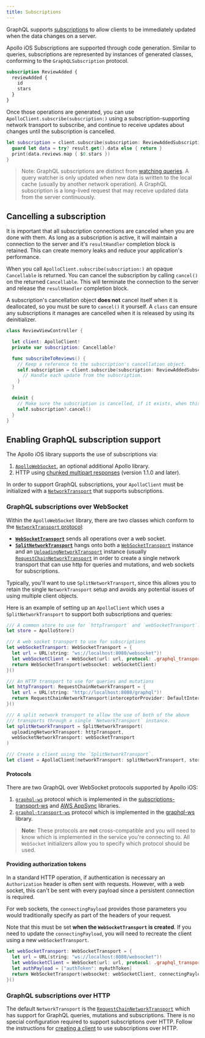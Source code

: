 ```yaml
---
title: Subscriptions
---
```


GraphQL supports [subscriptions](https://graphql.org/blog/subscriptions-in-graphql-and-relay/) to allow clients to be immediately updated when the data changes on a server.

Apollo iOS Subscriptions are supported through code generation. Similar to queries, subscriptions are represented by instances of generated classes, conforming to the `GraphQLSubscription` protocol.

```graphql title="ReviewAddedSubscription.graphql"
subscription ReviewAdded {
  reviewAdded {
    id
    stars
  }
}
```

Once those operations are generated, you can use `ApolloClient.subscribe(subscription:)` using a subscription-supporting network transport to subscribe, and continue to receive updates about changes until the subscription is cancelled.

```swift
let subscription = client.subscribe(subscription: ReviewAddedSubscription()) { result in
  guard let data = try? result.get().data else { return }
  print(data.reviews.map { $0.stars })
}
```

> Note: GraphQL subscriptions are distinct from [watching queries](./queries#watching-queries). A query watcher is only updated when new data is written to the local cache (usually by another network operation). A GraphQL subscription is a long-lived request that may receive updated data from the server continuously.

## Cancelling a subscription

It is important that all subscription connections are canceled when you are done with them. As long as a subscription is active, it will maintain a connection to the server and it's `resultHandler` completion block is retained. This can create memory leaks and reduce your application's performance.

When you call `ApolloClient.subscribe(subscription:)` an opaque `Cancellable` is returned. You can cancel the subscription by calling `cancel()` on the returned `Cancellable`. This will terminate the connection to the server and release the `resultHandler` completion block.

A subscription's cancellation object **does not** cancel itself when it is deallocated, so you must be sure to `cancel()` it yourself. A `class` can ensure any subscriptions it manages are cancelled when it is released by using its deinitializer.

```swift
class ReviewViewController {

  let client: ApolloClient!
  private var subscription: Cancellable?

  func subscribeToReviews() {
    // Keep a reference to the subscription's cancellation object.
    self.subscription = client.subscribe(subscription: ReviewAddedSubscription()) { [weak self] result in
      // Handle each update from the subscription.
    }
  }

  deinit {
    // Make sure the subscription is cancelled, if it exists, when this object is deallocated.
    self.subscription?.cancel()
  }
}
```

## Enabling GraphQL subscription support

The Apollo iOS library supports the use of subscriptions via:
1. [`ApolloWebSocket`](https://www.apollographql.com/docs/ios/docc/documentation/apollowebsocket), an optional additional Apollo library.
2. HTTP using [chunked multipart responses](https://github.com/graphql/graphql-over-http/blob/main/rfcs/IncrementalDelivery.md) (version 1.1.0 and later).

In order to support GraphQL subscriptions, your `ApolloClient` must be initialized with a [`NetworkTransport`](https://www.apollographql.com/docs/ios/docc/documentation/apollo/networktransport) that supports subscriptions.

### GraphQL subscriptions over WebSocket

Within the `ApolloWebSocket` library, there are two classes which conform to the [`NetworkTransport` protocol](https://www.apollographql.com/docs/ios/docc/documentation/apollo/networktransport):

- **[`WebSocketTransport`](https://www.apollographql.com/docs/ios/docc/documentation/apollowebsocket/websockettransport)** sends all operations over a web socket.
- **[`SplitNetworkTransport`](https://www.apollographql.com/docs/ios/docc/documentation/apollowebsocket/splitnetworktransport)** hangs onto both a [`WebSocketTransport`](https://www.apollographql.com/docs/ios/docc/documentation/apollowebsocket/websockettransport) instance and an [`UploadingNetworkTransport`](https://www.apollographql.com/docs/ios/docc/documentation/apollo/uploadingnetworktransport) instance (usually [`RequestChainNetworkTransport`](https://www.apollographql.com/docs/ios/docc/documentation/apollo/requestchainnetworktransport) in order to create a single network transport that can use http for queries and mutations, and web sockets for subscriptions.

Typically, you'll want to use `SplitNetworkTransport`, since this allows you to retain the single `NetworkTransport` setup and avoids any potential issues of using multiple client objects.

Here is an example of setting up an `ApolloClient` which uses a `SplitNetworkTransport` to support both subscriptions and queries:

```swift
/// A common store to use for `httpTransport` and `webSocketTransport`.
let store = ApolloStore()

/// A web socket transport to use for subscriptions
let webSocketTransport: WebSocketTransport = {
  let url = URL(string: "ws://localhost:8080/websocket")!
  let webSocketClient = WebSocket(url: url, protocol: .graphql_transport_ws)
  return WebSocketTransport(websocket: webSocketClient)
}()

/// An HTTP transport to use for queries and mutations
let httpTransport: RequestChainNetworkTransport = {
  let url = URL(string: "http://localhost:8080/graphql")!
  return RequestChainNetworkTransport(interceptorProvider: DefaultInterceptorProvider(store: store), endpointURL: url)
}()

/// A split network transport to allow the use of both of the above
/// transports through a single `NetworkTransport` instance.
let splitNetworkTransport = SplitNetworkTransport(
  uploadingNetworkTransport: httpTransport,
  webSocketNetworkTransport: webSocketTransport
)

/// Create a client using the `SplitNetworkTransport`.
let client = ApolloClient(networkTransport: splitNetworkTransport, store: store)
```

#### Protocols

There are two GraphQL over WebSocket protocols supported by Apollo iOS:
1. [`graphql-ws`](https://github.com/apollographql/subscriptions-transport-ws/blob/master/PROTOCOL.md) protocol which is implemented in the [subscriptions-transport-ws](https://github.com/apollographql/subscriptions-transport-ws) and [AWS AppSync](https://docs.aws.amazon.com/appsync/latest/devguide/real-time-websocket-client.html#handshake-details-to-establish-the-websocket-connection) libraries.
2. [`graphql-transport-ws`](https://github.com/enisdenjo/graphql-ws/blob/master/PROTOCOL.md) protocol which is implemented in the [graphql-ws](https://github.com/enisdenjo/graphql-ws) library.

> **Note:** These protocols are **not** cross-compatible and you will need to know which is implemented in the service you're connecting to. All `WebSocket` initializers allow you to specify which protocol should be used.

#### Providing authorization tokens

In a standard HTTP operation, if authentication is necessary an `Authorization` header is often sent with requests. However, with a web socket, this can't be sent with every payload since a persistent connection is required.

For web sockets, the `connectingPayload` provides those parameters you would traditionally specify as part of the headers of your request.

Note that this must be set **when the `WebSocketTransport` is created**. If you need to update the `connectingPayload`, you will need to recreate the client using a new `webSocketTransport`.

```swift
let webSocketTransport: WebSocketTransport = {
  let url = URL(string: "ws://localhost:8080/websocket")!
  let webSocketClient = WebSocket(url: url, protocol: .graphql_transport_ws)
  let authPayload = ["authToken": myAuthToken]
  return WebSocketTransport(websocket: webSocketClient, connectingPayload: authPayload)
}()
```

### GraphQL subscriptions over HTTP

The default `NetworkTransport` is the [`RequestChainNetworkTransport`](https://www.apollographql.com/docs/ios/docc/documentation/apollo/requestchainnetworktransport) which has support for GraphQL queries, mutations and subscriptions. There is no special configuration required to support subscriptions over HTTP. Follow the instructions for [creating a client](../networking/client-creation) to use subscriptions over HTTP.

